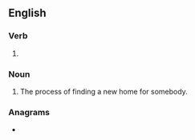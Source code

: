 ==English==

===Verb===
{{head|en|present participle}}

# {{present participle of|rehome|lang=en|nocat=1}}

===Noun===
{{en-noun}}

# The process of finding a new home for somebody.

===Anagrams===
* {{anagrams|en|a=eghimnor|Moehring|homering}}